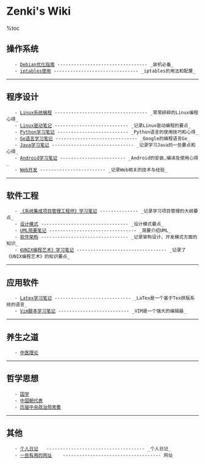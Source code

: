 = Zenki's Wiki =

%toc
    
== 操作系统 ==
    - [[Debian/Debian优化指南|Debian优化指南]] --------------------------------- _装机必备_
    - [[Net/iptables|iptables使用]] ------------------------------- _iptables的用法和配置_

----

== 程序设计 ==
    - [[Linux/Linux系统编程|Linux系统编程]] ---------------------------------- _零零碎碎的Linux编程心得_
    - [[Driver/Linux驱动笔记|Linux驱动笔记]] --------------------------- _记录Linux驱动编程的要点_
    - [[Python/Python学习笔记|Python学习笔记]] -------------------------- _Python语言的使用技巧和心得_
    - [[GO/Go语言学习笔记|Go语言学习笔记]] ------------------------------ _Google的编程语言Go_
    - [[Java/Java学习笔记|Java学习笔记]] ------------------------------ _记录学习Java的一些要点和心得_
    - [[Android/Android学习笔记|Android学习笔记]] ------------------------ _Android的安装,编译及使用心得_
    - [[Web/Web开发|Web开发]] ------------------------ _记录Web相关的技术与经验_

----

== 软件工程 ==
    - [[PM/系统集成项目管理工程师学习笔记|《系统集成项目管理工程师》学习笔记]] -------------- _记录学习项目管理的大纲要点_
    - [[Design/设计模式|设计模式]] -------------------------------- _设计模式要点_
    - [[UML/UML简要笔记|UML简要笔记]] -------------------------------- _简要介绍UML_
    - [[软件架构/软件架构|软件架构]] -------------------------------- _记录架构设计、开发模式方面的知识_
    - [[UNIX编程艺术/UNIX编程艺术|《UNIX编程艺术》学习笔记]] --------------------------------- _记录了《UNIX编程艺术》的知识要点_

----

== 应用软件 ==
    - [[Latex/Latex学习笔记|Latex学习笔记]] ---------------------------- _LaTex是一个基于Tex排版系统的语言_
    - [[VIM/Vim脚本语法学习|Vim脚本学习笔记]] -------------------------- _VIM是一个强大的编辑器_

----

== 养生之道 ==
    - [[养生之道/中医理论|中医理论]]

----

== 哲学思想 ==
    - [[国学/国学|国学]]
    - [[国学/中国朝代表|中国朝代表]]
    - [[国学/历届中央政治局常委|历届中央政治局常委]]

----

== 其他 ==
    - [[diary/diary|个人日记]]   ------------------------------------ _个人日记_
    - [[网址|一些有用的网址]]    ------------------------------------ 网址
